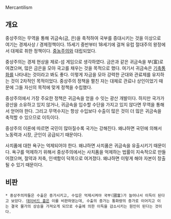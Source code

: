 Mercantilism

== 개요 ==
중상주의는 무역을 통해 귀금속(금, 은)을 축적하여 국부를 증대시키는 것을 이상으로 여기는 경제사상 / 경제정책이다. 15세기 중반부터 18세기에 걸쳐 유럽 절대주의 왕정에서 대체로 취한 정책이다. [[중농주의]]와 대립되었다.

중상주의는 경제 현상을 제로-섬 게임으로 생각하였다. 금은과 같은 귀금속을 부(富)로 여겼으며, 많은 금은을 모아 국고를 채우는 것을 목적으로 했다. 여기서 귀금속은 [[기축통화]]를 나타내는 것이라고 봐도 좋다. 이렇게 자금을 모아 강력한 군대와 관료제를 유지하는 것이 2차적인 목적이었다. 중상주의 정책을 펼친 자는 대체로 관료나 상인이었기 때문에 그들 자신의 목적에 맞게 정책을 수립했다.

중상주의에서 가장 주요한 정책은 귀금속을 얻을 수 잇는 광산 개발이다. 하지만 국가가 광산을 소유하고 있지 않거나, 귀금속을 입수할 수단을 가지고 있지 않다면 무역을 통해서 얻어야 한다. 그리고 무역수지는 항상 수입보다 수출이 많은 것이 더 많은 귀금속을 축적할 수 있으므로 이득이다.

중상주의 이론에 따르면 국민이 많아질수록 국가는 강해진다. 왜냐하면 국민에 의해서 노동력과 시장, 군인이 공급되기 때문이다.

사치품에 대한 욕구는 억제되어야 한다. 왜냐하면 사치품은 귀금속을 유출시키기 때문이다. 욕구를 억제하기 위해서 중상주의에서는 사치품을 억제하는 법률이 지속적으로 만들어졌으며, 절약과 저축, 인색함이 덕목으로 여겨졌다. 왜냐하면 이렇게 해야 자본이 창출될 수 있기 때문이다.

== 비판 ==
 * 중상주의자들은 수출은 증가시키고, 수입은 억제시켜야 국부(國富)가 늘어나서 이득이 된다고 보았다. [[데이비드 흄]]은 이를 비판하였는데, 수출의 증가는 통화량의 증가로 이어지고 이는 결국 물가의 상승을 가져오게 되므로 수출에 의한 이득을 감소시키는 원인이 된다는 것이다.
